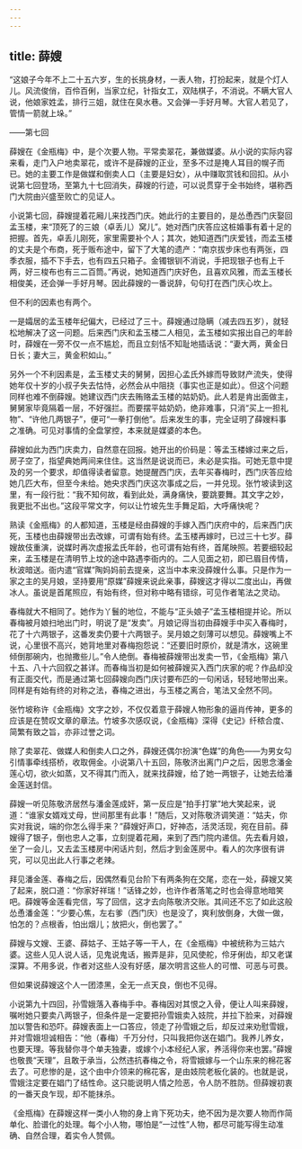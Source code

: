 ```yaml
---
---
---
```

title: 薛嫂
---




“这娘子今年不上二十五六岁，生的长挑身材，一表人物，打扮起来，就是个灯人儿。风流俊俏，百伶百俐，当家立纪，针指女工，双陆棋子，不消说。不瞒大官人说，他娘家姓孟，排行三姐，就住在臭水巷。又会弹一手好月琴。大官人若见了，管情一箭就上垛。”

——第七回

薛嫂在《金瓶梅》中，是个次要人物。平常卖翠花，兼做媒婆。从小说的实际内容来看，走门入户地卖翠花，或许不是薛嫂的正业，至多不过是掩人耳目的幌子而已。她的主要工作是做媒和倒卖人口（主要是妇女），从中赚取赏钱和回扣。从小说第七回登场，至第九十七回消失，薛嫂的行迹，可以说贯穿于全书始终，堪称西门大院由兴盛至败亡的见证人。

小说第七回，薛嫂提着花厢儿来找西门庆。她此行的主要目的，是怂恿西门庆娶回孟玉楼，来“顶死了的三娘（卓丢儿）窝儿”。她对西门庆答应这桩婚事有着十足的把握。首先，卓丢儿刚死，家里需要补个人；其次，她知道西门庆爱钱，而孟玉楼的丈夫是个布商，死于贩布途中，留下了大笔的遗产：“南京拔步床也有两张，四季衣服，插不下手去，也有四五只箱子。金镯银钏不消说，手把现银子也有上千两，好三梭布也有三二百筒。”再说，她知道西门庆好色，且喜欢风雅，而孟玉楼长相俊美，还会弹一手好月琴。因此薛嫂的一番说辞，句句打在西门庆心坎上。

但不利的因素也有两个。

一是孀居的孟玉楼年纪偏大，已经过了三十。薛嫂通过隐瞒（减去四五岁），就轻松地解决了这一问题。后来西门庆和孟玉楼二人相见，孟玉楼如实报出自己的年龄时，薛嫂在一旁不仅一点不尴尬，而且立刻恬不知耻地插话说：“妻大两，黄金日日长；妻大三，黄金积如山。”

另外一个不利因素是，孟玉楼丈夫的舅舅，因担心孟氏外嫁而导致财产流失，使得她年仅十岁的小叔子失去怙恃，必然会从中阻挠（事实也正是如此）。但这个问题同样也难不倒薛嫂。她建议西门庆去贿赂孟玉楼的姑奶奶。此人若是肯出面做主，舅舅家毕竟隔着一层，不好强拦。而要摆平姑奶奶，绝非难事，只消“买上一担礼物”、“许他几两银子”，便可“一拳打倒他”。后来发生的事，完全证明了薛嫂料事之准确。可见对事情的全盘掌控，本来就是媒婆的本色。

薛嫂如此为西门庆卖力，自然意在回报。她开出的价码是：等孟玉楼嫁过来之后，房子空了，指望典她两间来住住。这当然是说说而已，未必是实指。可她无意中提及的另一个要求，却值得读者留意。她提醒西门庆，去年买春梅时，西门庆答应给她几匹大布，但至今未给。她央求西门庆这次事成之后，一并兑现。张竹坡读到这里，有一段行批：“我不知何故，看到此处，满身痛快，要跳要舞。其文字之妙，我更批不出也。”这段平常文字，何以让竹坡先生手舞足蹈，大呼痛快呢？

熟读《金瓶梅》的人都知道，玉楼是经由薛嫂的手嫁入西门庆府中的，后来西门庆死，玉楼也由薛嫂带出去改嫁，可谓有始有终。孟玉楼再嫁时，已过三十七岁。薛嫂故伎重演，说媒时再次虚报孟氏年龄，也可谓有始有终，首尾映照。若要细较起来，孟玉楼是在清明节上坟的途中路遇李衙内的。二人见面之初，即已眉目传情，秋波暗送。衙内遣“官媒”陶妈妈前去提亲，这当中本来没薛嫂什么事。只是作为一家之主的吴月娘，坚持要用“原媒”薛嫂来说此亲事，薛嫂这才得以二度出山，再做冰人。虽说是首尾照应，有始有终，但对称中略有错综，可见作者笔法之灵动。

春梅就大不相同了。她作为丫鬟的地位，不能与“正头娘子”孟玉楼相提并论。所以春梅被月娘扫地出门时，明说了是“发卖”。月娘记得当初由薛嫂手中买入春梅时，花了十六两银子，这番发卖仍要十六两银子。吴月娘之刻薄可以想见。薛嫂嘴上不说，心里很不高兴，她背地里对春梅抱怨说：“还要旧时原价，就是清水，这碗里倾倒那碗内，也抛撒些儿。”令人绝倒。春梅被薛嫂带出发卖一节，《金瓶梅》第八十五、八十六回叙之甚详。而春梅当初是如何被薛嫂买入西门庆家的呢？作品却没有正面交代，而是通过第七回薛嫂向西门庆讨要布匹的一句闲话，轻轻地带出来。同样是有始有终的对称之法，春梅之进出，与玉楼之离合，笔法又全然不同。

张竹坡称许《金瓶梅》文字之妙，不仅仅着意于薛嫂人物形象的逼肖传神，更多的应该是在赞叹文章的章法。竹坡多次感叹说，《金瓶梅》深得《史记》纤秾合度、简繁有致之旨，亦非过誉之词。

除了卖翠花、做媒人和倒卖人口之外，薛嫂还偶尔扮演“色媒”的角色——为男女勾引情事牵线搭桥，收取佣金。小说第八十五回，陈敬济出离门户之后，因思念潘金莲心切，欲火如蒸，又不得其门而入，就来找薛嫂，给了她一两银子，让她去给潘金莲送封信。

薛嫂一听见陈敬济居然与潘金莲成奸，第一反应是“拍手打掌”地大笑起来，说道：“谁家女婿戏丈母，世间那里有此事！”随后，又对陈敬济调笑道：“姑夫，你实对我说，端的你怎么得手来？”薛嫂好声口，好神态，活灵活现，宛在目前。薛嫂得了银子，倒也忠人之事，立刻提着花厢，来到了西门院内递信。先去看月娘，坐了一会儿，又去孟玉楼房中闲话片刻，然后才到金莲房中。看人的次序很有讲究，可以见出此人行事之老辣。

拜见潘金莲、春梅之后，因偶然看见台阶下有两条狗在交尾，恋在一处，薛嫂又笑了起来，脱口道：“你家好祥瑞！”话锋之妙，也许作者落笔之时也会得意地暗笑吧。薛嫂等金莲看完信，写了回信，这才去向陈敬济交账。其间还不忘了如此这般怂恿潘金莲：“少要心焦，左右爹（西门庆）也是没了，爽利放倒身，大做一做，怕怎的？点根香，怕出烟儿；放把火，倒也罢了。”

薛嫂与文嫂、王婆、薛姑子、王姑子等一干人，在《金瓶梅》中被统称为三姑六婆。这些人见人说人话，见鬼说鬼话，搬弄是非，见风使舵，伶牙俐齿，却又老谋深算。不用多说，作者对这些人没有好感，屡次明言这些人的可憎、可恶与可畏。

但如果说薛嫂这个人一团漆黑，全无一点天良，倒也不见得。

小说第九十四回，孙雪娥落入春梅手中。春梅因对其恨之入骨，便让人叫来薛嫂，嘱咐她只要卖八两银子，但条件是一定要把孙雪娥卖入妓院，并拉下脸来，对薛嫂加以警告和恐吓。薛嫂表面上一口答应，领走了孙雪娥之后，却反过来劝慰雪娥，并对雪娥坦诚相告：“他（春梅）千万分付，只叫我把你送在娼门。我养儿养女，也要天理。等我替你寻个单夫独妻，或嫁个小本经纪人家，养活得你来也罢。”薛嫂也敬畏“天理”，且敢于承当，公然违抗春梅之令，将雪娥嫁与一个山东来的棉花客去了。可悲惨的是，这个由中介领来的棉花客，是由妓院老板化装的。也就是说，雪娥注定要在娼门了结性命。这只能说明人情之险恶，令人防不胜防。但薛嫂初衷的一番天良乍现，却不能抹杀。

《金瓶梅》在薛嫂这样一类小人物的身上肯下死功夫，绝不因为是次要人物而作简单化、脸谱化的处理。每个小人物，哪怕是“一过性”人物，都尽可能写得生动准确、自然合理，着实令人赞佩。